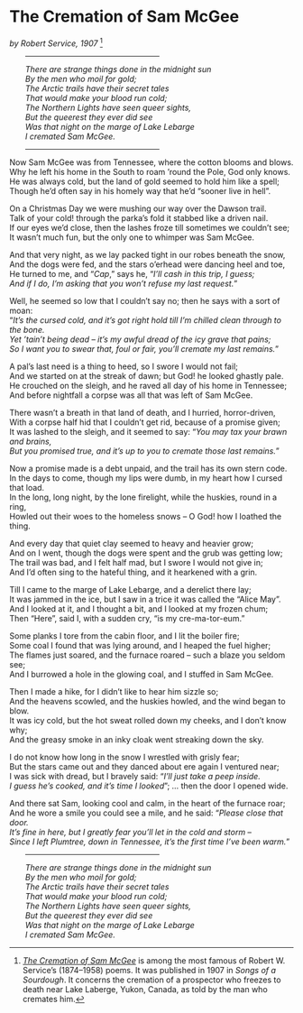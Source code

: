 # The Cremation of Sam McGee  

*by Robert Service, 1907* ^[[*The Cremation of Sam McGee*](https://en.wikipedia.org/wiki/The_Cremation_of_Sam_McGee){target="_blank"} is among the most famous of Robert W. Service's (1874–1958) poems. It was published in 1907 in *Songs of a Sourdough*. It concerns the cremation of a prospector who freezes to death near Lake Laberge, Yukon, Canada, as told by the man who cremates him.]

<div style="margin-left:2em;">
<hr style="width:50%;">
*There are strange things done in the midnight sun  
By the men who moil for gold;  
The Arctic trails have their secret tales  
That would make your blood run cold;  
The Northern Lights have seen queer sights,  
But the queerest they ever did see  
Was that night on the marge of Lake Lebarge  
I cremated Sam McGee.*
<hr style="width:50%;">
</div>

Now Sam McGee was from Tennessee, where the cotton blooms and blows.  
Why he left his home in the South to roam 'round the Pole, God only knows.  
He was always cold, but the land of gold seemed to hold him like a spell;  
Though he'd often say in his homely way that he'd "sooner live in hell".

On a Christmas Day we were mushing our way over the Dawson trail.  
Talk of your cold! through the parka's fold it stabbed like a driven nail.  
If our eyes we'd close, then the lashes froze till sometimes we couldn't see;  
It wasn't much fun, but the only one to whimper was Sam McGee.

And that very night, as we lay packed tight in our robes beneath the snow,  
And the dogs were fed, and the stars o'erhead were dancing heel and toe,  
He turned to me, and "*Cap*," says he, "*I'll cash in this trip, I guess;*  
*And if I do, I'm asking that you won't refuse my last request.*"

Well, he seemed so low that I couldn't say no; then he says with a sort of moan:  
"*It's the cursed cold, and it's got right hold till I'm chilled clean through to the bone.*  
*Yet 'tain't being dead -- it's my awful dread of the icy grave that pains;*  
*So I want you to swear that, foul or fair, you'll cremate my last remains.*"

A pal's last need is a thing to heed, so I swore I would not fail;  
And we started on at the streak of dawn; but God! he looked ghastly pale.  
He crouched on the sleigh, and he raved all day of his home in Tennessee;  
And before nightfall a corpse was all that was left of Sam McGee.

There wasn't a breath in that land of death, and I hurried, horror-driven,  
With a corpse half hid that I couldn't get rid, because of a promise given;  
It was lashed to the sleigh, and it seemed to say: "*You may tax your brawn and brains,*  
*But you promised true, and it's up to you to cremate those last remains.*"

Now a promise made is a debt unpaid, and the trail has its own stern code.  
In the days to come, though my lips were dumb, in my heart how I cursed that load.  
In the long, long night, by the lone firelight, while the huskies, round in a ring,  
Howled out their woes to the homeless snows -- O God! how I loathed the thing.

And every day that quiet clay seemed to heavy and heavier grow;  
And on I went, though the dogs were spent and the grub was getting low;  
The trail was bad, and I felt half mad, but I swore I would not give in;  
And I'd often sing to the hateful thing, and it hearkened with a grin.

Till I came to the marge of Lake Lebarge, and a derelict there lay;  
It was jammed in the ice, but I saw in a trice it was called the "Alice May".  
And I looked at it, and I thought a bit, and I looked at my frozen chum;  
Then "Here", said I, with a sudden cry, "is my cre-ma-tor-eum."

Some planks I tore from the cabin floor, and I lit the boiler fire;  
Some coal I found that was lying around, and I heaped the fuel higher;  
The flames just soared, and the furnace roared -- such a blaze you seldom see;  
And I burrowed a hole in the glowing coal, and I stuffed in Sam McGee.

Then I made a hike, for I didn't like to hear him sizzle so;  
And the heavens scowled, and the huskies howled, and the wind began to blow.  
It was icy cold, but the hot sweat rolled down my cheeks, and I don't know why;  
And the greasy smoke in an inky cloak went streaking down the sky.

I do not know how long in the snow I wrestled with grisly fear;  
But the stars came out and they danced about ere again I ventured near;  
I was sick with dread, but I bravely said: "*I'll just take a peep inside.*  
*I guess he's cooked, and it's time I looked*"; ... then the door I opened wide.

And there sat Sam, looking cool and calm, in the heart of the furnace roar;  
And he wore a smile you could see a mile, and he said: "*Please close that door.*  
*It's fine in here, but I greatly fear you'll let in the cold and storm --*  
*Since I left Plumtree, down in Tennessee, it's the first time I've been warm.*"

<div style="margin-left:2em;">
<hr style="width:50%;">
*There are strange things done in the midnight sun  
By the men who moil for gold;  
The Arctic trails have their secret tales  
That would make your blood run cold;  
The Northern Lights have seen queer sights,  
But the queerest they ever did see  
Was that night on the marge of Lake Lebarge  
I cremated Sam McGee.*
</div>